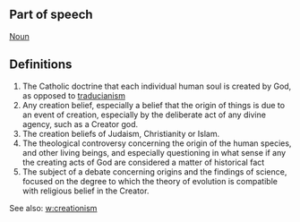 ==Part of speech==
[[Noun]]

==Definitions ==

# The Catholic doctrine that each individual human soul is created by God, as opposed to [[traducianism]]
# Any creation belief, especially a belief that the origin of things is due to an event of creation, especially by the deliberate act of any divine agency, such as a Creator god.
# The creation beliefs of Judaism, Christianity or Islam.
# The theological controversy concerning the origin of the human species, and other living beings, and especially questioning in what sense if any the creating acts of God are considered a matter of historical fact
# The subject of a debate concerning origins and the findings of science, focused on the degree to which the theory of evolution is compatible with religious belief in the Creator.

See also: [[w:creationism]]